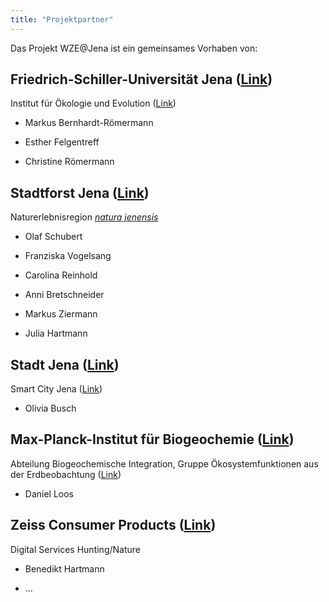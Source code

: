 ---
title: "Projektpartner"
---

Das Projekt WZE\@Jena ist ein gemeinsames Vorhaben von:

## Friedrich-Schiller-Universität Jena ([Link](https://www.uni-jena.de/ "FSU Jena"))

Institut für Ökologie und Evolution ([Link](http://www.ecology.uni-jena.de/vegoeko.html "Institut für Ökologie und Evolution"))

-   Markus Bernhardt-Römermann

-   Esther Felgentreff

-   Christine Römermann

## Stadtforst Jena ([Link](https://ksj.jena.de/stadtwald "Stadtforst Jena"))

Naturerlebnisregion [*natura jenensis*](https://www.natura-jenensis.de/ "natura jenensis")

-   Olaf Schubert

-   Franziska Vogelsang

-   Carolina Reinhold

-   Anni Bretschneider

-   Markus Ziermann

-   Julia Hartmann

## Stadt Jena ([Link](https://startseite.jena.de/de "Stadt Jena"))

Smart City Jena ([Link](https://smartcity.jena.de/smart-city/startseite "Smart City Jena"))

-   Olivia Busch

## Max-Planck-Institut für Biogeochemie ([Link](https://www.bgc-jena.mpg.de/ "MPI BGC"))

Abteilung Biogeochemische Integration, Gruppe Ökosystemfunktionen aus der Erdbeobachtung ([Link](https://www.bgc-jena.mpg.de/en/bgi/efeo "Ökosystemfunktionen aus der Erdbeobachtung"))

-   Daniel Loos

## Zeiss Consumer Products ([Link](www.zeiss.com "Zeiss"))

Digital Services Hunting/Nature

-   Benedikt Hartmann

-   ...

